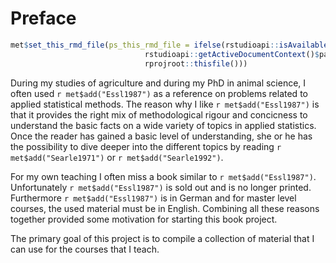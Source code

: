 # Preface {-}
```r
met$set_this_rmd_file(ps_this_rmd_file = ifelse(rstudioapi::isAvailable(),
                              rstudioapi::getActiveDocumentContext()$path,
                              rprojroot::thisfile()))
```

During my studies of agriculture and during my PhD in animal science, I often used `r met$add("Essl1987")` as a reference on problems related to applied statistical methods. The reason why I like `r met$add("Essl1987")` is that it provides the right mix of methodological rigour and concicness to understand the basic facts on a wide variety of topics in applied statistics. Once the reader has gained a basic level of understanding, she or he has the possibility to dive deeper into the different topics by reading `r met$add("Searle1971")` or `r met$add("Searle1992")`.

For my own teaching I often miss a book similar to `r met$add("Essl1987")`. Unfortunately `r met$add("Essl1987")` is sold out and is no longer printed. Furthermore `r met$add("Essl1987")` is in German and for master level courses, the used material must be in English. Combining all these reasons together provided some motivation for starting this book project. 

The primary goal of this project is to compile a collection of material that I can use for the courses that I teach. 